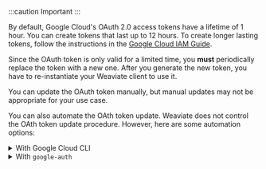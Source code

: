 :::caution Important
:::

By default, Google Cloud's OAuth 2.0 access tokens have a lifetime of 1 hour. You can create tokens that last up to 12 hours. To create longer lasting tokens, follow the instructions in the [Google Cloud IAM Guide](https://cloud.google.com/iam/docs/create-short-lived-credentials-direct#rest_2).

Since the OAuth token is only valid for a limited time, you **must** periodically replace the token with a new one. After you generate the new token, you have to re-instantiate your Weaviate client to use it.

You can update the OAuth token manually, but manual updates may not be appropriate for your use case.

You can also automate the OAth token update. Weaviate does not control the OAth token update procedure. However, here are some automation options:

<details>
  <summary>With Google Cloud CLI</summary>

If you are using the Google Cloud CLI, write a script to periodically update the token and extract the results.<p><br/></p>

Python code to extract the token looks like this:

```python
client = re_instantiate_weaviate()
```

This is the `re_instantiate_weaviate` function:

```python
import subprocess
import weaviate

def refresh_token() -> str:
    result = subprocess.run(["gcloud", "auth", "print-access-token"], capture_output=True, text=True)
    if result.returncode != 0:
        print(f"Error refreshing token: {result.stderr}")
        return None
    return result.stdout.strip()

def re_instantiate_weaviate() -> weaviate.Client:
    token = refresh_token()

    client = weaviate.Client(
      url = "https://WEAVIATE_INSTANCE_URL",  # Replace WEAVIATE_INSTANCE_URL with the URL
      additional_headers = {
        "X-Goog-Vertex-Api-Key": token,
      }
    )
    return client

# Run this every ~60 minutes
client = re_instantiate_weaviate()
```

</details>

<details>
  <summary>With <code>google-auth</code></summary>

Another way is through Google's own authentication library `google-auth`.<p><br/></p>

See the links to `google-auth` in [Python](https://google-auth.readthedocs.io/en/master/index.html) and [Node.js](https://cloud.google.com/nodejs/docs/reference/google-auth-library/latest) libraries.<p><br/></p>

You can, then, periodically the `refresh` function ([see Python docs](https://google-auth.readthedocs.io/en/master/reference/google.oauth2.service_account.html#google.oauth2.service_account.Credentials.refresh)) to obtain a renewed token, and re-instantiate the Weaviate client.

For example, you could periodically run:

```python
client = re_instantiate_weaviate()
```

Where `re_instantiate_weaviate` is something like:

```python
from google.auth.transport.requests import Request
from google.oauth2.service_account import Credentials
import weaviate
import os


def get_credentials() -> Credentials:
    credentials = Credentials.from_service_account_file(
        "path/to/your/service-account.json",
        scopes=[
            "https://www.googleapis.com/auth/generative-language",
            "https://www.googleapis.com/auth/cloud-platform",
        ],
    )
    request = Request()
    credentials.refresh(request)
    return credentials


def re_instantiate_weaviate() -> weaviate.Client:
    from weaviate.classes.init import Auth

    weaviate_api_key = os.environ["WCD_DEMO_RO_KEY"]
    credentials = get_credentials()
    token = credentials.token

    client = weaviate.connect_to_weaviate_cloud(  # e.g. if you use the Weaviate Cloud Service
        cluster_url="https://WEAVIATE_INSTANCE_URL",  # Replace WEAVIATE_INSTANCE_URL with the URL
        auth_credentials=Auth.api_key(weaviate_api_key),  # Replace with your Weaviate Cloud key
        headers={
            "X-Goog-Vertex-Api-Key": token,
        },
    )
    return client


# Run this every ~60 minutes
client = re_instantiate_weaviate()
```

The service account key shown above can be generated by following [this guide](https://cloud.google.com/iam/docs/keys-create-delete).

</details>
